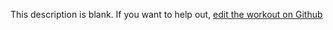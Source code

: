 
  This description is blank. If you want to help out, [edit the workout on Github](https://www.github.com/LiftArcade/exercises/blob/main/exercises/dumbbell-tate-press-description.mdx)